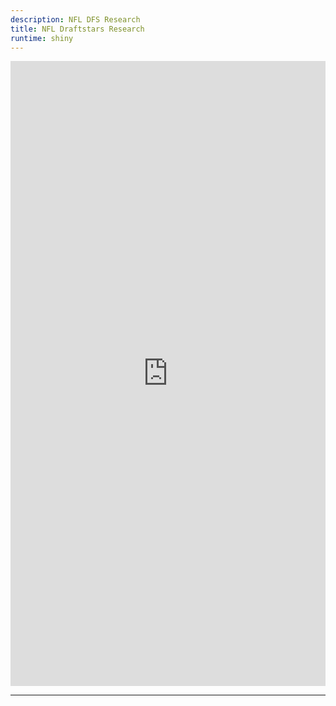 ```yaml
---
description: NFL DFS Research
title: NFL Draftstars Research
runtime: shiny
---
```


<iframe src="https://dfsaustralia-apps.com/shiny/premium/nfl-dfs-research-tool-draftstars/" width="100%" height = "1000" scrolling="yes" frameborder="no"></iframe>

---

